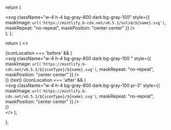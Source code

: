   return (
    <div className="h-4 w-4 fill-gray-800 dark:fill-gray-100 text-gray-800 dark:text-gray-100 inline-block align-middle">
      <svg
        className="w-4 h-4 bg-gray-800 dark:bg-gray-100"
        style={{
          maskImage: `url('https://mintlify.b-cdn.net/v6.5.1/solid/${name}.svg')`,
          maskRepeat: "no-repeat",
          maskPosition: "center center"
        }}
      />
    </div>
  );
};


  return (
    <>
    <div className="inline-block pl-2">
      {iconLocation === 'before' && (
        <div className="h-3.5 w-3.5 fill-gray-800 dark:fill-gray-100 text-gray-800 dark:text-gray-100 inline-block align-middle mr-2">
          <svg
            className="w-4 h-4 bg-gray-800 dark:bg-gray-100 "
            style={{
              maskImage: `url('https://mintlify.b-cdn.net/v6.5.1/${iconType}/${name}.svg')`,
              maskRepeat: "no-repeat",
              maskPosition: "center center"
            }}
          />
        </div>
      )}
      <span className="inline-block align-middle font-semibold fill-gray-800 dark:fill-gray-100 text-gray-800 dark:text-gray-100 pl-1 pr-2">{text}</span>
      {iconLocation === 'after' && (
        <div className="h-3.5 w-3.5 fill-gray-800 dark:fill-gray-100 text-gray-800 dark:text-gray-100 inline-block align-middle mr-2">
          <svg
            className="w-4 h-4 bg-gray-800 dark:bg-gray-100 pr-3"
            style={{
              maskImage: `url('https://mintlify.b-cdn.net/v6.5.1/${iconType}/${name}.svg')`,
              maskRepeat: "no-repeat",
              maskPosition: "center center"
            }}
          />
        </div>
      )}
    </div>
    </>
  );

};


